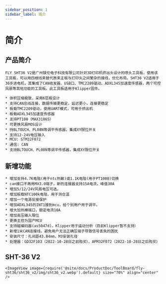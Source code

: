 ```yaml
---
sidebar_position: 1
sidebar_label: 简介
---
```




# 简介

## 产品简介

    FLY SHT36 V2是广州镁伦电子科技有限公司针对3D打印机挤出头设计的喷头工具板，使用该工具板，可以用四根线来替代原来主板与打印头之间繁杂的接线，优化布局。SHT36 V2适用于36步进电机，其集成了CAN收发器、USB口、TMC2209驱动、ADXL345加速度传感器，两个可控风扇等其他功能的工具板。此工具板适用于Klipper固件。

    * 体积压缩极致，采用6层板设计
    * 支持CAN总线连接，数据传输更稳定，延迟更小，连接更稳定
    * 板载TMC2209驱动，使用UART模式，可用于挤出机
    * 板载ADXL345加速度传感器
    * 支持PT100（MAX31865）
    * 可更换风扇MOS设计
    * 持BLTOUCH、PL08N等调平传感器，集成XY限位开关
    * 支持12-24V电压输入 
    * MCU: STM32F072
    * 通信: CAN
    * 支持BLTOUCH、PL08N等调平传感器，集成XY限位开关

## 新增功能

    * 增加支持4.7K电阻(用于ntc热敏)或1.1K电阻(用于PT1000)切换
    * can接口不再用MX3.0端子，新的连接器支持15A电流，峰值30A
    * 增加5/12/24V风扇电压可选。
    * 增加板载NTC100k电阻，用于测仓温
    * 增加一个电源反接保护
    * 增加ADXL345的INT1接到mcu，给个别用户用于调平。
    * 增大加热棒端口，额定电流10A
    * 增加高压输入限位
    * 更换主控为国产MCU
    * 支持磁编码器(as5047d)，Klipper用于运动分析（目前Klipper暂不支持）
    * 新增1米CAN连接线，避免用户无法正确压端子导致信号丢失的困扰
    * 安装尺寸：孔间距43.84mm，M3安装孔径
    * 处理器：GD32F103（2022-10-28日之前购买）、APM32F072（2022-10-28日之后购买）

## SHT-36 V2

    <ImageView image={require('@site/docs/ProductDoc/ToolBoard/fly-sht36/sht36_v2/img/sht36_v2.webp').default} size="70%" align="center" />

